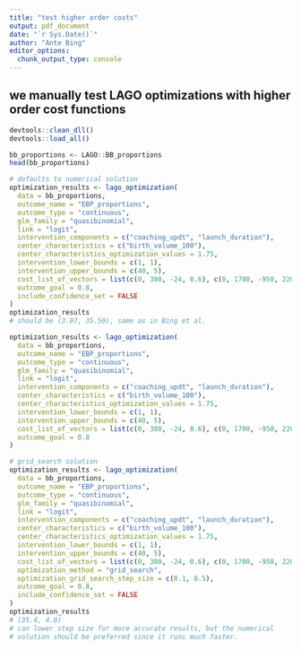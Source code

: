 ```yaml
---
title: "test higher order costs"
output: pdf_document
date: "`r Sys.Date()`"
author: "Ante Bing"
editor_options: 
  chunk_output_type: console
---
```

## we manually test LAGO optimizations with higher order cost functions
```r
devtools::clean_dll()
devtools::load_all()
```

```r
bb_proportions <- LAGO::BB_proportions
head(bb_proportions)
```

```r
# defaults to numerical solution
optimization_results <- lago_optimization(
  data = bb_proportions,
  outcome_name = "EBP_proportions",
  outcome_type = "continuous",
  glm_family = "quasibinomial",
  link = "logit",
  intervention_components = c("coaching_updt", "launch_duration"),
  center_characteristics = c("birth_volume_100"),
  center_characteristics_optimization_values = 1.75,
  intervention_lower_bounds = c(1, 1),
  intervention_upper_bounds = c(40, 5),
  cost_list_of_vectors = list(c(0, 380, -24, 0.6), c(0, 1700, -950, 220)),
  outcome_goal = 0.8,
  include_confidence_set = FALSE
)
optimization_results
# should be (3.97, 35.50), same as in Bing et al.
```

```r
optimization_results <- lago_optimization(
  data = bb_proportions,
  outcome_name = "EBP_proportions",
  outcome_type = "continuous",
  glm_family = "quasibinomial",
  link = "logit",
  intervention_components = c("coaching_updt", "launch_duration"),
  center_characteristics = c("birth_volume_100"),
  center_characteristics_optimization_values = 1.75,
  intervention_lower_bounds = c(1, 1),
  intervention_upper_bounds = c(40, 5),
  cost_list_of_vectors = list(c(0, 380, -24, 0.6), c(0, 1700, -950, 220)),
  outcome_goal = 0.8
)
```


```r
# grid_search solution
optimization_results <- lago_optimization(
  data = bb_proportions,
  outcome_name = "EBP_proportions",
  outcome_type = "continuous",
  glm_family = "quasibinomial",
  link = "logit",
  intervention_components = c("coaching_updt", "launch_duration"),
  center_characteristics = c("birth_volume_100"),
  center_characteristics_optimization_values = 1.75,
  intervention_lower_bounds = c(1, 1),
  intervention_upper_bounds = c(40, 5),
  cost_list_of_vectors = list(c(0, 380, -24, 0.6), c(0, 1700, -950, 220)),
  optimization_method = "grid_search",
  optimization_grid_search_step_size = c(0.1, 0.5),
  outcome_goal = 0.8,
  include_confidence_set = FALSE
)
optimization_results
# (35.4, 4.0)
# can lower step size for more accurate results, but the numerical
# solution should be preferred since it runs much faster.
```

